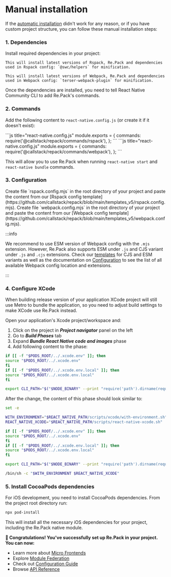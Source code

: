 
# Manual installation

If the [automatic installation](/docs/getting-started/quick-start) didn't work for any reason, or if you have custom project structure, you can follow these manual installation steps:

### 1. Dependencies

Install required dependencies in your project:

<Tabs groupId="bundler">
  <Tab label="Rspack" value="rspack">
    <PackageManagerTabs command="install -D @rspack/core @swc/helpers @callstack/repack" />

    This will install latest versions of Rspack, Re.Pack and dependencies used in Rspack config: `@swc/helpers` for minification.
  </Tab>
  <Tab label="Webpack" value="webpack">
    <PackageManagerTabs command="install -D webpack terser-webpack-plugin @callstack/repack" />

    This will install latest versions of Webpack, Re.Pack and dependencies used in Webpack config: `terser-webpack-plugin` for minification.
  </Tab>
</Tabs>

Once the dependencies are installed, you need to tell React Native Community CLI to add Re.Pack's commands.

### 2. Commands

Add the following content to `react-native.config.js` (or create it if it doesn't exist):

<Tabs groupId="bundler">
  <Tab label="Rspack" value="rspack">
    ```js title="react-native.config.js"
    module.exports = {
      commands: require('@callstack/repack/commands/rspack'),
    };
    ```
  </Tab>
  <Tab label="Webpack" value="webpack">
    ```js title="react-native.config.js"
    module.exports = {
      commands: require('@callstack/repack/commands/webpack'),
    };
    ```
  </Tab>
</Tabs>

This will allow you to use Re.Pack when running `react-native start` and `react-native bundle` commands.

### 3. Configuration

<Tabs groupId="bundler">
  <Tab label="Rspack" value="rspack">
    Create file `rspack.config.mjs` in the root directory of your project and paste the content from our [Rspack config template](https://github.com/callstack/repack/blob/main/templates_v5/rspack.config.mjs).
  </Tab>
  <Tab label="Webpack" value="webpack">
    Create file `webpack.config.mjs` in the root directory of your project and paste the content from our [Webpack config template](https://github.com/callstack/repack/blob/main/templates_v5/webpack.config.mjs).
  </Tab>
</Tabs>

:::info

We recommend to use ESM version of Webpack config with the `.mjs` extension. However, Re.Pack also supports ESM under `.js` and CJS variant under `.js` and `.cjs` extensions. Check our [templates](https://github.com/callstack/repack/blob/main/templates_v5/) for CJS and ESM variants as well as the documentation on [Configuration](/docs/guides/configuration) to see the list of all available Webpack config location and extensions.

:::

### 4. Configure XCode

When building release version of your application XCode project will still use Metro to bundle the application, so you need to adjust build settings to make XCode use Re.Pack instead.

Open your application's Xcode project/workspace and:

1. Click on the project in **_Project navigator_** panel on the left
2. Go to **_Build Phases_** tab
3. Expand **_Bundle React Native code and images_** phase
4. Add following content to the phase:

```bash
if [[ -f "$PODS_ROOT/../.xcode.env" ]]; then
source "$PODS_ROOT/../.xcode.env"
fi
if [[ -f "$PODS_ROOT/../.xcode.env.local" ]]; then
source "$PODS_ROOT/../.xcode.env.local"
fi

export CLI_PATH="$("$NODE_BINARY" --print "require('path').dirname(require.resolve('@react-native-community/cli/package.json')) + '/build/bin.js'")"
```

After the change, the content of this phase should look similar to:

```bash title="Bundle React Native code and images" {6-13}
set -e

WITH_ENVIRONMENT="$REACT_NATIVE_PATH/scripts/xcode/with-environment.sh"
REACT_NATIVE_XCODE="$REACT_NATIVE_PATH/scripts/react-native-xcode.sh"

if [[ -f "$PODS_ROOT/../.xcode.env" ]]; then
source "$PODS_ROOT/../.xcode.env"
fi
if [[ -f "$PODS_ROOT/../.xcode.env.local" ]]; then
source "$PODS_ROOT/../.xcode.env.local"
fi

export CLI_PATH="$("$NODE_BINARY" --print "require('path').dirname(require.resolve('@react-native-community/cli/package.json')) + '/build/bin.js'")"

/bin/sh -c "$WITH_ENVIRONMENT $REACT_NATIVE_XCODE"
```

### 5. Install CocoaPods dependencies

For iOS development, you need to install CocoaPods dependencies. From the project root directory run:

```bash
npx pod-install
```

This will install all the necessary iOS dependencies for your project, including the Re.Pack native module.

<b>🎉 Congratulations! You've successfully set up Re.Pack in your project. You can now:</b>

- Learn more about [Micro Frontends](/docs/getting-started/microfrontends)
- Explore [Module Federation](/docs/features/module-federation)
- Check out [Configuration Guide](/docs/guides/configuration)
- Browse [API Reference](/api)